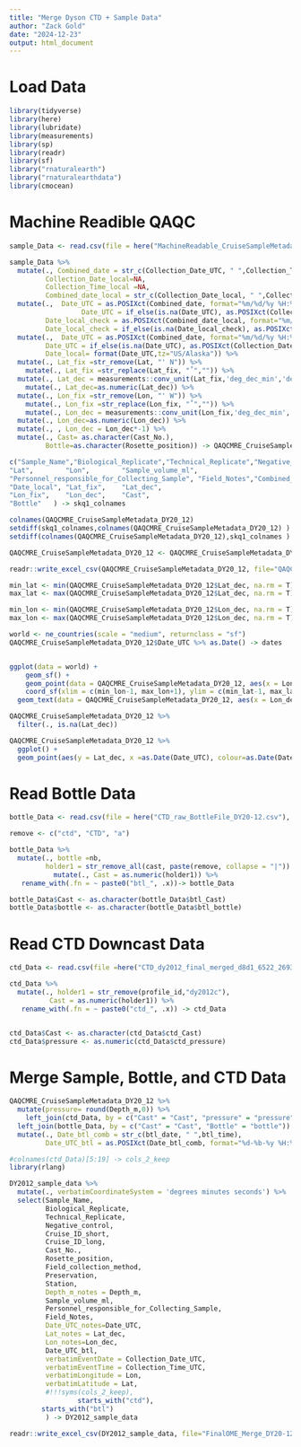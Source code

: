 ```yaml
---
title: "Merge Dyson CTD + Sample Data"
author: "Zack Gold"
date: "2024-12-23"
output: html_document
---
```


# Load Data
```r
library(tidyverse)
library(here)
library(lubridate)
library(measurements)
library(sp)
library(readr)
library(sf)
library("rnaturalearth")
library("rnaturalearthdata")
library(cmocean)
```

# Machine Readible QAQC

```r
sample_Data <- read.csv(file = here("MachineReadable_CruiseSampleMetadata_DY20-12.csv"), header=T,fileEncoding="UTF-8")

sample_Data %>% 
  mutate(., Combined_date = str_c(Collection_Date_UTC, " ",Collection_Time_UTC),
         Collection_Date_local=NA,
         Collection_Time_local =NA,
         Combined_date_local = str_c(Collection_Date_local, " ",Collection_Time_local)) %>% 
  mutate(.,  Date_UTC = as.POSIXct(Combined_date, format="%m/%d/%y %H:%M", tz="UTC"),
                  Date_UTC = if_else(is.na(Date_UTC), as.POSIXct(Collection_Date_UTC, format="%m/%d/%y", tz="UTC"), Date_UTC ), 
         Date_local_check = as.POSIXct(Combined_date_local, format="%m/%d/%y %H:%M", tz="US/Alaska"),
         Date_local_check = if_else(is.na(Date_local_check), as.POSIXct(Combined_date_local, format="%m/%d/%y", tz="UTC"), Date_local_check )) %>% 
  mutate(.,  Date_UTC = as.POSIXct(Combined_date, format="%m/%d/%y %H:%M", tz="UTC"),
         Date_UTC = if_else(is.na(Date_UTC), as.POSIXct(Collection_Date_UTC, format="%m/%d/%y", tz="UTC"), Date_UTC ), 
         Date_local= format(Date_UTC,tz="US/Alaska")) %>% 
  mutate(., Lat_fix =str_remove(Lat, "' N")) %>% 
    mutate(., Lat_fix =str_replace(Lat_fix, "˚","")) %>% 
  mutate(., Lat_dec = measurements::conv_unit(Lat_fix,'deg_dec_min','dec_deg')) %>% 
    mutate(., Lat_dec=as.numeric(Lat_dec)) %>% 
  mutate(., Lon_fix =str_remove(Lon, "' W")) %>% 
    mutate(., Lon_fix =str_replace(Lon_fix, "˚","")) %>%
    mutate(., Lon_dec = measurements::conv_unit(Lon_fix,'deg_dec_min','dec_deg')) %>% 
  mutate(., Lon_dec=as.numeric(Lon_dec)) %>% 
  mutate(., , Lon_dec = Lon_dec*-1) %>% 
  mutate(., Cast= as.character(Cast_No.),
         Bottle=as.character(Rosette_position)) -> QAQCMRE_CruiseSampleMetadata_DY20_12

c("Sample_Name","Biological_Replicate","Technical_Replicate","Negative_control",    "Cruise_ID_short",     "Cruise_ID_long",     "Collection_Date_UTC", "Collection_Date_local","Collection_Time_UTC","Collection_Time_local"                   ,"Field_Sample_Name",   "Cast_No.",  "Rosette_position",    "Field_collection_method"       ,"Preservation",       "Area.within.region",  "Station",    "Depth_m",   
"Lat",        "Lon",        "Sample_volume_ml",   
"Personnel_responsible_for_Collecting_Sample", "Field_Notes","Combined_date",      "Combined_date_local", "Date_UTC",   "Date_local_check",   
"Date_local", "Lat_fix",    "Lat_dec",   
"Lon_fix",    "Lon_dec",    "Cast",      
"Bottle"   ) -> skq1_colnames

colnames(QAQCMRE_CruiseSampleMetadata_DY20_12)
setdiff(skq1_colnames,colnames(QAQCMRE_CruiseSampleMetadata_DY20_12) )
setdiff(colnames(QAQCMRE_CruiseSampleMetadata_DY20_12),skq1_colnames )

QAQCMRE_CruiseSampleMetadata_DY20_12 <- QAQCMRE_CruiseSampleMetadata_DY20_12[, skq1_colnames]

readr::write_excel_csv(QAQCMRE_CruiseSampleMetadata_DY20_12, file="QAQCMRE_CruiseSampleMetadata_DY20_12.csv")

```

```r

min_lat <- min(QAQCMRE_CruiseSampleMetadata_DY20_12$Lat_dec, na.rm = T)
max_lat <- max(QAQCMRE_CruiseSampleMetadata_DY20_12$Lat_dec, na.rm = T)

min_lon <- min(QAQCMRE_CruiseSampleMetadata_DY20_12$Lon_dec, na.rm = T)
max_lon <- max(QAQCMRE_CruiseSampleMetadata_DY20_12$Lon_dec, na.rm = T)

world <- ne_countries(scale = "medium", returnclass = "sf")
QAQCMRE_CruiseSampleMetadata_DY20_12$Date_UTC %>% as.Date() -> dates


ggplot(data = world) +
    geom_sf() +
    geom_point(data = QAQCMRE_CruiseSampleMetadata_DY20_12, aes(x = Lon_dec, y = Lat_dec, colour=as.Date(Date_UTC)), size=2) +
    coord_sf(xlim = c(min_lon-1, max_lon+1), ylim = c(min_lat-1, max_lat+1), expand = FALSE) +theme_bw() +xlab("Longitude") +ylab("Latitude") +
  geom_text(data = QAQCMRE_CruiseSampleMetadata_DY20_12, aes(x = Lon_dec, y = Lat_dec, label=Station),size = 2, colour="black") + scale_color_cmocean(labels=dates, breaks=dates, name ="tempo", start = 0.1, end=0.5) +labs(colour="Date")


```

```r
QAQCMRE_CruiseSampleMetadata_DY20_12 %>% 
  filter(., is.na(Lat_dec))
```
```r
QAQCMRE_CruiseSampleMetadata_DY20_12 %>% 
  ggplot() +
  geom_point(aes(y = Lat_dec, x =as.Date(Date_UTC), colour=as.Date(Date_UTC)), size=2) + scale_color_cmocean(labels=dates, breaks=dates, name ="tempo", start = 0.1, end=0.5) +labs(colour="Date") +scale_x_date(date_labels = "%b %d %Y")
```
# Read Bottle Data
```r

bottle_Data <- read.csv(file = here("CTD_raw_BottleFile_DY20-12.csv"), header=T)

remove <- c("ctd", "CTD", "a")

bottle_Data %>% 
  mutate(., bottle =nb,
         holder1 = str_remove_all(cast, paste(remove, collapse = "|")) ) %>% 
           mutate(., Cast = as.numeric(holder1)) %>% 
   rename_with(.fn = ~ paste0("btl_", .x))-> bottle_Data

bottle_Data$Cast <- as.character(bottle_Data$btl_Cast)
bottle_Data$bottle <- as.character(bottle_Data$btl_bottle)

```

# Read CTD Downcast Data
```r

ctd_Data <- read.csv(file =here("CTD_dy2012_final_merged_d8d1_6522_2693.csv"), header=T)

ctd_Data %>% 
  mutate(., holder1 = str_remove(profile_id,"dy2012c"),
          Cast = as.numeric(holder1)) %>% 
   rename_with(.fn = ~ paste0("ctd_", .x)) -> ctd_Data


ctd_Data$Cast <- as.character(ctd_Data$ctd_Cast)
ctd_Data$pressure <- as.numeric(ctd_Data$ctd_pressure)

```

# Merge Sample, Bottle, and CTD Data
```r

QAQCMRE_CruiseSampleMetadata_DY20_12 %>% 
  mutate(pressure= round(Depth_m,0)) %>% 
    left_join(ctd_Data, by = c("Cast" = "Cast", "pressure" = "pressure")) %>% 
  left_join(bottle_Data, by = c("Cast" = "Cast", "Bottle" = "bottle")) %>% 
  mutate(., Date_btl_comb = str_c(btl_date, " ",btl_time),
         Date_UTC_btl = as.POSIXct(Date_btl_comb, format="%d-%b-%y %H:%M:%S", tz="UTC") ) -> DY2012_sample_data

#colnames(ctd_Data)[5:19] -> cols_2_keep
library(rlang)

DY2012_sample_data %>% 
  mutate(., verbatimCoordinateSystem = 'degrees minutes seconds') %>%
  select(Sample_Name, 
         Biological_Replicate,
         Technical_Replicate,
         Negative_control, 
         Cruise_ID_short, 
         Cruise_ID_long,
         Cast_No.,
         Rosette_position,
         Field_collection_method,
         Preservation,
         Station,
         Depth_m_notes = Depth_m,
         Sample_volume_ml,
         Personnel_responsible_for_Collecting_Sample,
         Field_Notes,
         Date_UTC_notes=Date_UTC,
         Lat_notes = Lat_dec,
         Lon_notes=Lon_dec,
         Date_UTC_btl,
         verbatimEventDate = Collection_Date_UTC,
         verbatimEventTime = Collection_Time_UTC,
         verbatimLongitude = Lon,
         verbatimLatitude = Lat,
         #!!!syms(cols_2_keep),
                 starts_with("ctd"),
        starts_with("btl")
         ) -> DY2012_sample_data

readr::write_excel_csv(DY2012_sample_data, file="FinalOME_Merge_DY20-12.csv")
```

